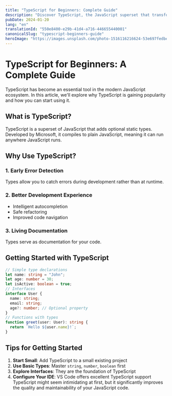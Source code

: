 ```yaml
---
title: "TypeScript for Beginners: Complete Guide"
description: "Discover TypeScript, the JavaScript superset that transforms your development experience. Complete guide to get started."
pubDate: 2024-01-20
lang: "en"
translationId: "550e8400-e29b-41d4-a716-446655440001"
canonicalSlug: "typescript-beginners-guide"
heroImage: "https://images.unsplash.com/photo-1516116216624-53e697fedbea?ixlib=rb-4.0.3&auto=format&fit=crop&w=1200&h=600&q=80"
---
```

# TypeScript for Beginners: A Complete Guide
TypeScript has become an essential tool in the modern JavaScript ecosystem. In this article, we'll explore why TypeScript is gaining popularity and how you can start using it.
## What is TypeScript?
TypeScript is a superset of JavaScript that adds optional static types. Developed by Microsoft, it compiles to plain JavaScript, meaning it can run anywhere JavaScript runs.
## Why Use TypeScript?
### 1. Early Error Detection
Types allow you to catch errors during development rather than at runtime.
### 2. Better Development Experience
- Intelligent autocompletion
- Safe refactoring
- Improved code navigation
### 3. Living Documentation
Types serve as documentation for your code.
## Getting Started with TypeScript
```typescript
// Simple type declarations
let name: string = "John";
let age: number = 30;
let isActive: boolean = true;
// Interfaces
interface User {
  name: string;
  email: string;
  age?: number; // Optional property
}
// Functions with types
function greet(user: User): string {
  return `Hello ${user.name}!`;
}
```
## Tips for Getting Started
1. **Start Small**: Add TypeScript to a small existing project
2. **Use Basic Types**: Master `string`, `number`, `boolean` first
3. **Explore Interfaces**: They are the foundation of TypeScript
4. **Configure Your IDE**: VS Code offers excellent TypeScript support
TypeScript might seem intimidating at first, but it significantly improves the quality and maintainability of your JavaScript code.

